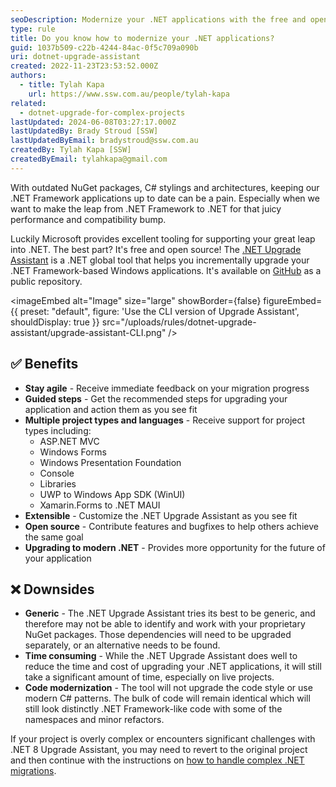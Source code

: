 ```yaml
---
seoDescription: Modernize your .NET applications with the free and open-source .NET Upgrade Assistant, a global tool that helps incrementally upgrade .NET Framework-based Windows applications.
type: rule
title: Do you know how to modernize your .NET applications?
guid: 1037b509-c22b-4244-84ac-0f5c709a090b
uri: dotnet-upgrade-assistant
created: 2022-11-23T23:53:52.000Z
authors:
  - title: Tylah Kapa
    url: https://www.ssw.com.au/people/tylah-kapa
related:
  - dotnet-upgrade-for-complex-projects
lastUpdated: 2024-06-08T03:27:17.000Z
lastUpdatedBy: Brady Stroud [SSW]
lastUpdatedByEmail: bradystroud@ssw.com.au
createdBy: Tylah Kapa [SSW]
createdByEmail: tylahkapa@gmail.com
---
```


With outdated NuGet packages, C# stylings and architectures, keeping our .NET Framework applications up to date can be a pain. Especially when we want to make the leap from .NET Framework to .NET for that juicy performance and compatibility bump.

Luckily Microsoft provides excellent tooling for supporting your great leap into .NET. The best part? It's free and open source!
The [.NET Upgrade Assistant](https://dotnet.microsoft.com/en-us/platform/upgrade-assistant) is a .NET global tool that helps you incrementally upgrade your .NET Framework-based Windows applications. It's available on [GitHub](https://github.com/dotnet/upgrade-assistant) as a public repository.


<imageEmbed
  alt="Image"
  size="large"
  showBorder={false}
  figureEmbed={{
    preset: "default",
    figure: 'Use the CLI version of Upgrade Assistant',
    shouldDisplay: true
  }}
  src="/uploads/rules/dotnet-upgrade-assistant/upgrade-assistant-CLI.png"
/>

## ✅ Benefits

- **Stay agile** - Receive immediate feedback on your migration progress
- **Guided steps** - Get the recommended steps for upgrading your application and action them as you see fit
- **Multiple project types and languages** - Receive support for project types including:
  - ASP.NET MVC
  - Windows Forms
  - Windows Presentation Foundation
  - Console
  - Libraries
  - UWP to Windows App SDK (WinUI)
  - Xamarin.Forms to .NET MAUI
- **Extensible** - Customize the .NET Upgrade Assistant as you see fit
- **Open source** - Contribute features and bugfixes to help others achieve the same goal
- **Upgrading to modern .NET** - Provides more opportunity for the future of your application

## ❌ Downsides

- **Generic** - The .NET Upgrade Assistant tries its best to be generic, and therefore may not be able to identify and work with your proprietary NuGet packages. Those dependencies will need to be upgraded separately, or an alternative needs to be found.
- **Time consuming** - While the .NET Upgrade Assistant does well to reduce the time and cost of upgrading your .NET applications, it will still take a significant amount of time, especially on live projects.
- **Code modernization** - The tool will not upgrade the code style or use modern C# patterns. The bulk of code will remain identical which will still look distinctly .NET Framework-like code with some of the namespaces and minor refactors.

If your project is overly complex or encounters significant challenges with .NET 8 Upgrade Assistant, you may need to revert to the original project and then continue with the instructions on [how to handle complex .NET migrations](/dotnet-upgrade-for-complex-projects).
